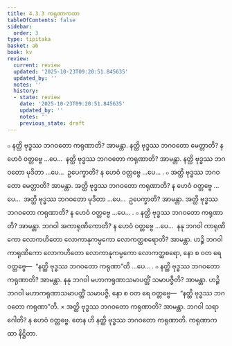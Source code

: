 ```yaml
---
title: 4.3.3 ကရုဏာကထာ
tableOfContents: false
sidebar:
  order: 3
type: tipitaka
basket: ab
book: kv
review:
  current: review
  updated: '2025-10-23T09:20:51.845635'
  updated_by: ''
  notes: ''
  history:
  - state: review
    date: '2025-10-23T09:20:51.845635'
    updated_by: ''
    notes: ''
    previous_state: draft
---
```



<ReviewStatus review={frontmatter.review} showDetails={true} />

<HypothesisAnnotation frontmatter={frontmatter} />

<DynamicBreadcrumb />

<Division number="807" book="kv" e="ch" v="32" p="407">

<Paragraph number="2521" book="kv">
๐ နတ္ထိ ဗုဒ္ဓဿ ဘဂဝတော ကရုဏာတိ? အာမန္တာ. နတ္ထိ ဗုဒ္ဓဿ ဘဂဝတော မေတ္တာတိ? န ဟေဝံ ဝတ္တဗ္ဗေ …ပေ…  နတ္ထိ ဗုဒ္ဓဿ ဘဂဝတော ကရုဏာတိ? အာမန္တာ. နတ္ထိ ဗုဒ္ဓဿ ဘဂဝတော မုဒိတာ …ပေ…  ဥပေက္ခာတိ? န ဟေဝံ ဝတ္တဗ္ဗေ …ပေ… .
</Paragraph>

<Paragraph number="2522" book="kv">
๐ အတ္ထိ ဗုဒ္ဓဿ ဘဂဝတော မေတ္တာတိ? အာမန္တာ. အတ္ထိ ဗုဒ္ဓဿ ဘဂဝတော ကရုဏာတိ? န ဟေဝံ ဝတ္တဗ္ဗေ …ပေ…  အတ္ထိ ဗုဒ္ဓဿ ဘဂဝတော မုဒိတာ …ပေ…  ဥပေက္ခာတိ? အာမန္တာ. အတ္ထိ ဗုဒ္ဓဿ ဘဂဝတော ကရုဏာတိ? န ဟေဝံ ဝတ္တဗ္ဗေ …ပေ… .
</Paragraph>

<Paragraph number="2523" book="kv">
๐ နတ္ထိ ဗုဒ္ဓဿ ဘဂဝတော ကရုဏာတိ? အာမန္တာ. ဘဂဝါ အကာရုဏိကောတိ? န ဟေဝံ ဝတ္တဗ္ဗေ …ပေ…  နနု ဘဂဝါ ကာရုဏိကော လောကဟိတော လောကာနုကမ္ပကော လောကတ္ထစရောတိ? အာမန္တာ. ဟဉ္စိ ဘဂဝါ ကာရုဏိကော လောကဟိတော လောကာနုကမ္ပကော လောကတ္ထစရော, နော စ ဝတ ရေ ဝတ္တဗ္ဗေ—  “နတ္ထိ ဗုဒ္ဓဿ ဘဂဝတော ကရုဏာ”တိ …ပေ… .
</Paragraph>

<Paragraph number="2524" book="kv">
๐ နတ္ထိ ဗုဒ္ဓဿ ဘဂဝတော ကရုဏာတိ? အာမန္တာ. နနု ဘဂဝါ မဟာကရုဏာသမာပတ္တိံ သမာပဇ္ဇီတိ? အာမန္တာ. ဟဉ္စိ ဘဂဝါ မဟာကရုဏာသမာပတ္တိံ သမာပဇ္ဇိ, နော စ ဝတ ရေ ဝတ္တဗ္ဗေ—  “နတ္ထိ ဗုဒ္ဓဿ ဘဂဝတော ကရုဏာ”တိ.
</Paragraph>

</Division>
<Division number="808" book="kv" e="ch" v="32" p="408">

<Paragraph number="2525" book="kv">
× အတ္ထိ ဗုဒ္ဓဿ ဘဂဝတော ကရုဏာတိ? အာမန္တာ. ဘဂဝါ သရာဂေါတိ? န ဟေဝံ ဝတ္တဗ္ဗေ. တေန ဟိ နတ္ထိ ဗုဒ္ဓဿ ဘဂဝတော ကရုဏာတိ.

</Paragraph>
</Division>

<Paragraph number="2526" type="center" book="kv">
ကရုဏာကထာ နိဋ္ဌိတာ.
</Paragraph>